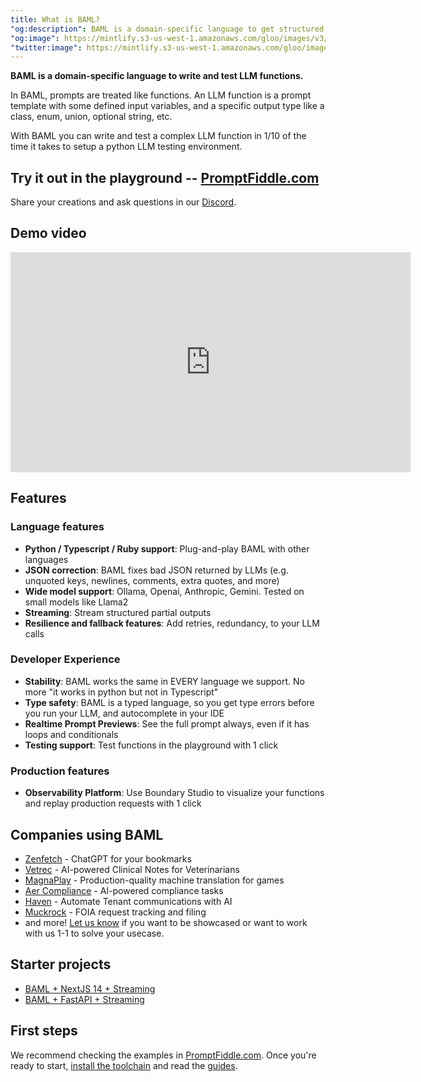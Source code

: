 ```yaml
---
title: What is BAML?
"og:description": BAML is a domain-specific language to get structured data from LLMs
"og:image": https://mintlify.s3-us-west-1.amazonaws.com/gloo/images/v3/AITeam.png
"twitter:image": https://mintlify.s3-us-west-1.amazonaws.com/gloo/images/v3/AITeam.png
---
```


**BAML is a domain-specific language to write and test LLM functions.**

In BAML, prompts are treated like functions. An LLM function is a prompt template with some defined input variables, and a specific output type like a class, enum, union, optional string, etc.


With BAML you can write and test a complex LLM function in 1/10 of the time it takes to setup a python LLM testing environment.

## Try it out in the playground -- [PromptFiddle.com](https://promptfiddle.com)

Share your creations and ask questions in our [Discord](https://discord.gg/BTNBeXGuaS).


## Demo video
<iframe src="https://fast.wistia.net/embed/iframe/5fxpquglde?seo=false&videoFoam=false" title="BAML Demo Video" allow="autoplay; fullscreen" allowtransparency="true" frameborder="0" scrolling="no" class="wistia_embed" name="wistia_embed" msallowfullscreen width="640" height="352"></iframe>
<script src="https://fast.wistia.net/assets/external/E-v1.js" async></script>

## Features

### Language features
- **Python / Typescript / Ruby support**: Plug-and-play BAML with other languages
- **JSON correction**: BAML fixes bad JSON returned by LLMs (e.g. unquoted keys, newlines, comments, extra quotes, and more)
- **Wide model support**: Ollama, Openai, Anthropic, Gemini. Tested on small models like Llama2
- **Streaming**: Stream structured partial outputs
- **Resilience and fallback features**: Add retries, redundancy, to your LLM calls

### Developer Experience
- **Stability**: BAML works the same in EVERY language we support. No more "it works in python but not in Typescript"
- **Type safety**: BAML is a typed language, so you get type errors before you run your LLM, and autocomplete in your IDE
- **Realtime Prompt Previews**: See the full prompt always, even if it has loops and conditionals
- **Testing support**: Test functions in the playground with 1 click

### Production features
- **Observability Platform**: Use Boundary Studio to visualize your functions and replay production requests with 1 click

## Companies using BAML

- [Zenfetch](https://zenfetch.com/) - ChatGPT for your bookmarks
- [Vetrec](https://www.vetrec.io/) - AI-powered Clinical Notes for Veterinarians
- [MagnaPlay](https://www.magnaplay.com/) - Production-quality machine translation for games
- [Aer Compliance](https://www.aercompliance.com/) - AI-powered compliance tasks
- [Haven](https://www.usehaven.ai/) - Automate Tenant communications with AI
- [Muckrock](https://www.muckrock.com/) - FOIA request tracking and filing
- and more! [Let us know](https://calendly.com/boundaryml/meeting-with-founders) if you want to be showcased or want to work with us 1-1 to solve your usecase.

## Starter projects

- [BAML + NextJS 14 + Streaming](https://github.com/BoundaryML/baml-examples/tree/main/nextjs-starter)
- [BAML + FastAPI + Streaming](https://github.com/BoundaryML/baml-examples/tree/main/python-fastapi-starter)

## First steps
We recommend checking the examples in [PromptFiddle.com](https://promptfiddle.com). Once you're ready to start, [install the toolchain](/docs/get-started/quickstart/python) and read the [guides](/docs/calling-baml/calling-functions).
